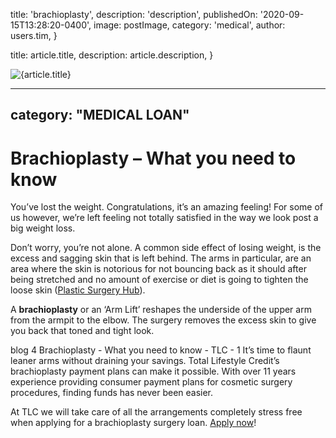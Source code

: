 
  title: 'brachioplasty',
  description: 'description',
  publishedOn: '2020-09-15T13:28:20-0400',
  image: postImage,
  category: 'medical',
  author: users.tim,
}

  title: article.title,
  description: article.description,
}


<Image src={postImage} alt={article.title} />

---
category: "MEDICAL LOAN"
---

# Brachioplasty – What you need to know

You’ve lost the weight. Congratulations, it’s an amazing feeling! For some of us however, we’re left feeling not totally satisfied in the way we look post a big weight loss.

Don’t worry, you’re not alone. A common side effect of losing weight, is the excess and sagging skin that is left behind. The arms in particular, are an area where the skin is notorious for not bouncing back as it should after being stretched and no amount of exercise or diet is going to tighten the loose skin ([Plastic Surgery Hub](https://www.plasticsurgeryhub.com.au/brachioplasty-or-arm-lift-things-you-need-to-know/)).

A **brachioplasty** or an ‘Arm Lift’ reshapes the underside of the upper arm from the armpit to the elbow. The surgery removes the excess skin to give you back that toned and tight look.

blog 4 Brachioplasty - What you need to know - TLC - 1
It’s time to flaunt leaner arms without draining your savings. Total Lifestyle Credit’s brachioplasty payment plans can make it possible. With over 11 years experience providing consumer payment plans for cosmetic surgery procedures, finding funds has never been easier.

At TLC we will take care of all the arrangements completely stress free when applying for a brachioplasty surgery loan. [Apply now](https://tlc.com.au/apply-now/)!
